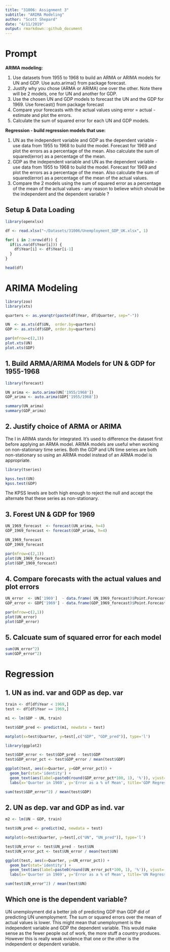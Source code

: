 ```yaml
---
title: "31006: Assignment 3"
subtitle: "ARIMA Modeling"
author: "Scott Shepard"
date: "4/11/2019"
output: rmarkdown::github_document
---
```


# Prompt

**ARIMA modeling:**

1. Use datasets from 1955 to 1968 to build an ARMA or ARIMA models for UN and GDP. Use auto.arima() from package forecast.  
2. Justify why you chose (ARMA or ARIMA) one over the other.  Note there will be 2 models, one for UN and another for GDP.  
3. Use the chosen UN and GDP models to forecast the UN and the GDP for 1969. Use forecast() from package forecast  
4. Compare your forecasts with the actual values using error = actual - estimate and plot the errors.  
5. Calculate the sum of squared error for each UN and GDP models.

**Regression - build regression models that use:**

1. UN as the independent variable and GDP as the dependent variable - use data from 1955 to 1968 to build the model. Forecast for 1969 and plot the errors as a percentage of the mean. Also calculate the sum of squared(error) as a percentage of the mean.  
2. GDP as the independent variable and UN as the dependent variable - use data from 1955 to 1968 to build the model.  Forecast for 1969 and plot the errors as a percentage of the mean. Also calculate the sum of squared(error) as a percentage of the mean of the actual values.  
3. Compare the 2 models using the sum of squared error as a percentage of the mean of the actual values - any reason to believe which should be the independent and the dependent variable ?  

## Setup & Data Loading

```r
library(openxlsx)

df <- read.xlsx("~/Datasets/31006/Unemployment_GDP_UK.xlsx", 1)

for( i in 2:nrow(df)) {
  if(is.na(df$Year[i])) {
    df$Year[i] <- df$Year[i-1]
  }
}

head(df)
```

# ARIMA Modeling

```r
library(zoo)
library(xts)

quarters <- as.yearqtr(paste(df$Year, df$Quarter, sep="-"))

UN  <- as.xts(df$UN,  order.by=quarters)
GDP <- as.xts(df$GDP, order.by=quarters)

par(mfrow=c(2,1))
plot.xts(UN)
plot.xts(GDP)
```

## 1. Build ARMA/ARIMA Models for UN & GDP for 1955-1968

```r
library(forecast)

UN_arima <- auto.arima(UN['1955/1968'])
GDP_arima <- auto.arima(GDP['1955/1968'])

summary(UN_arima)
summary(GDP_arima)
```

## 2. Justify choice of ARMA or ARIMA

The I in ARIMA stands for integrated. It's used to difference the dataset 
first before applying an ARMA model. ARIMA models are useful when working on non-stationary time series. Both the GDP and UN time series are both 
non-stationary so using an ARIMA model instead of an ARMA model is 
appropriate.

```r
library(tseries)

kpss.test(UN)
kpss.test(GDP)
```

The KPSS levels are both high enough to reject the null and accept the 
alternate that these series as non-stationary.

## 3. Forest UN & GDP for 1969

```r
UN_1969_forecast  <- forecast(UN_arima, h=4)
GDP_1969_forecast <- forecast(GDP_arima, h=4)

UN_1969_forecast
GDP_1969_forecast

par(mfrow=c(2,1))
plot(UN_1969_forecast)
plot(GDP_1969_forecast)
```

## 4. Compare forecasts with the actual values and plot errors

```r
UN_error  <- UN['1969']  - data.frame( UN_1969_forecast)$Point.Forecast
GDP_error <- GDP['1969'] - data.frame(GDP_1969_forecast)$Point.Forecast

par(mfrow=c(2,1))
plot(UN_error)
plot(GDP_error)
```

## 5. Calcuate sum of squared error for each model

```r
sum(UN_error^2)
sum(GDP_error^2)
```

# Regression

## 1. UN as ind. var and GDP as dep. var

```r
train <- df[df$Year < 1969,]
test <- df[df$Year == 1969,]

m1 <- lm(GDP ~ UN, train)

test$GDP_pred <- predict(m1, newdata = test)

matplot(x=test$Quarter, y=test[,c("GDP", "GDP_pred")], type='l')
```

```r
library(ggplot2)

test$GDP_error <- test$GDP_pred - test$GDP
test$GDP_error_pct <- test$GDP_error / mean(test$GDP)

ggplot(test, aes(x=Quarter, y=GDP_error_pct)) + 
  geom_bar(stat='identity') + 
  geom_text(aes(label=paste0(round(GDP_error_pct*100, 1), '%')), vjust=-0.5, color="white") + 
  labs(x='Quarter in 1969', y='Error as a % of Mean', title='GDP Regression Forecast')
```

```r
sum(test$GDP_error^2) / mean(test$GDP)
```

## 2. UN as dep. var and GDP as ind. var

```r
m2 <- lm(UN ~ GDP, train)

test$UN_pred <- predict(m2, newdata = test)

matplot(x=test$Quarter, y=test[,c("UN", "UN_pred")], type='l')
```

```r
test$UN_error <- test$UN_pred - test$UN
test$UN_error_pct <- test$UN_error / mean(test$UN)

ggplot(test, aes(x=Quarter, y=UN_error_pct)) + 
  geom_bar(stat='identity') + 
  geom_text(aes(label=paste0(round(UN_error_pct*100, 1), '%')), vjust=-0.5, color="white") + 
  labs(x='Quarter in 1969', y='Error as a % of Mean', title='UN Regression Forecast')
```

```r
sum(test$UN_error^2) / mean(test$UN)
```

## Which one is the dependent variable?

UN unemployment did a better job of predicting GDP than GDP did of predicting
UN unemployment. The sum or squared errors over the mean of actual values
is lower. This might mean that unemployment is the independent
variable and GDP the dependent variable. This would make sense as the fewer
people out of work, the more stuff a country produces. However this is 
really weak evidence that one or the other is the independent or dependent
variable.
